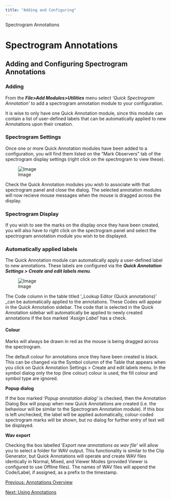 ```yaml
---
title: "Adding and Configuring"
---
```

 Spectrogram Annotations  

Spectrogram Annotations
=======================

Adding and Configuring Spectrogram Annotations
----------------------------------------------

### Adding

From the **_File>Add Modules>Utilities_** menu select _'Quick Spectrogram Annotation'_ to add a spectrogram annotation module to your configuration.

It is wise to only have one Quick Annotation module, since this module can contain a list of user-defined labels that can be automatically applied to new Annotations upon their creation.

### Spectrogram Settings

Once one or more Quick Annotation modules have been added to a configuration, you will find them listed on the "Mark Observers" tab of the spectrogram display settings (right click on the spectrogram to view these).

![Image](./images/marktab.png)

Check the Quick Annotation modules you wish to associate with that spectrogram panel and close the dialog. The selected annotation modules will now recieve mouse messages when the mouse is dragged across the display.

### Spectrogram Display

If you wish to see the marks on the display once they have been created, you will also have to right click on the spectrogram panel and select the spectrogram annotation module you wish to be displayed.

### Automatically applied labels

The Quick Annotation module can automatically apply a user-defined label to new annotations. These labels are configured via the _**Quick Annotation Settings > Create and edit labels menu**_.

![Image](./images/settings.png)

The Code column in the table titled '_Lookup Editor (Quick annotations)' _can be automatically applied to the annotations. These Codes will appear in the Quick Annotation sidebar. The code that is selected in the Quick Annotation sidebar will automatically be applied to newly created annotations if the box marked '_Assign Label_' has a check.

#### Colour

Marks will always be drawn in red as the mouse is being dragged across the spectrogram.

The default colour for annotations once they have been created is black. This can be changed via the Symbol column of the Table that appears when you click on Quick Annotation Settings > Create and edit labels menu. In the symbol dialog only the top (line colour) colour is used, the fill colour and symbol type are ignored.

**Popup dialog**

If the box marked '_Popup annotation dialog'_ is checked, then the Annotation Dialog Box will popup when new Quick Annotations are created (i.e. the behaviour will be similar to the Spectrogram Annotation module). If this box is left unchecked, the label will be applied automatically, colour-coded spectrogram marks will be shown, but no dialog for further entry of text will be displayed.

**Wav export**

Checking the box labelled '_Export new annotations as wav file'_ will allow you to select a folder for WAV output. This functionality is similar to the Clip Generator, but Quick Annotations will operate and create WAV files identically in Normal, Mixed, and Viewer Modes (provided Viewer is configured to use Offline files). The names of WAV files will append the Code/Label, if assigned, as a prefix to the timestamp.

[Previous: Annotations Overview](quickAnnotations.html)

[Next: Using Annotations](using.html)
